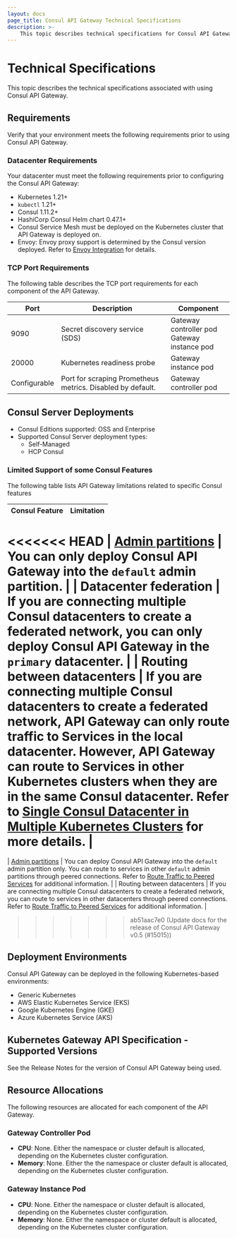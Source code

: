 ```yaml
---
layout: docs
page_title: Consul API Gateway Technical Specifications
description: >-
    This topic describes technical specifications for Consul API Gateway.
---
```


# Technical Specifications

This topic describes the technical specifications associated with using Consul API Gateway.

## Requirements

Verify that your environment meets the following requirements prior to using Consul API Gateway.

### Datacenter Requirements

Your datacenter must meet the following requirements prior to configuring the Consul API Gateway:

- Kubernetes 1.21+
- `kubectl` 1.21+
- Consul 1.11.2+
- HashiCorp Consul Helm chart 0.47.1+
- Consul Service Mesh must be deployed on the Kubernetes cluster that API Gateway is deployed on.
- Envoy:  Envoy proxy support is determined by the Consul version deployed. Refer to [Envoy Integration](/docs/connect/proxies/envoy) for details.

### TCP Port Requirements

The following table describes the TCP port requirements for each component of the API Gateway.

| Port | Description | Component |
| ---- | ----------- | --------- |
| 9090 | Secret discovery service (SDS) | Gateway controller pod <br/> Gateway instance pod |
| 20000 | Kubernetes readiness probe | Gateway instance pod |
| Configurable | Port for scraping Prometheus metrics. Disabled by default. | Gateway controller pod |

## Consul Server Deployments

- Consul Editions supported: OSS and Enterprise
- Supported Consul Server deployment types:
  - Self-Managed
  - HCP Consul

### Limited Support of some Consul Features

The following table lists API Gateway limitations related to specific Consul features

| Consul Feature | Limitation |
| -------------- | ---------- |
<<<<<<< HEAD
| [Admin partitions](/docs/enterprise/admin-partitions) | You can only deploy Consul API Gateway into the `default` admin partition. |
| Datacenter federation | If you are connecting multiple Consul datacenters to create a federated network, you can only deploy Consul API Gateway in the `primary` datacenter. |
| Routing between datacenters | If you are connecting multiple Consul datacenters to create a federated network, API Gateway can only route traffic to Services in the local datacenter. However, API Gateway can route to Services in other Kubernetes clusters when they are in the same Consul datacenter. Refer to [Single Consul Datacenter in Multiple Kubernetes Clusters](/docs/k8s/deployment-configurations/single-dc-multi-k8s) for more details. |
=======
| [Admin partitions](/docs/enterprise/admin-partitions) | You can deploy Consul API Gateway into the `default` admin partition only. You can route to services in other `default` admin partitions through peered connections. Refer to [Route Traffic to Peered Services](/consul/docs/api-gateway/usage/route-to-peered-services) for additional information. |
| Routing between datacenters | If you are connecting multiple Consul datacenters to create a federated network, you can route to services in other datacenters through peered connections. Refer to [Route Traffic to Peered Services](/consul/docs/api-gateway/usage/route-to-peered-services) for additional information. |
>>>>>>> ab51aac7e0 (Update docs for the release of Consul API Gateway v0.5 (#15015))

## Deployment Environments

Consul API Gateway can be deployed in the following Kubernetes-based environments:

- Generic Kubernetes
- AWS Elastic Kubernetes Service (EKS)
- Google Kubernetes Engine (GKE)
- Azure Kubernetes Service (AKS)

## Kubernetes Gateway API Specification - Supported Versions

See the Release Notes for the version of Consul API Gateway being used.

## Resource Allocations

The following resources are allocated for each component of the API Gateway.

### Gateway Controller Pod

- **CPU**: None. Either the namespace or cluster default is allocated, depending on the Kubernetes cluster configuration.
- **Memory**: None. Either the the namespace or cluster default is allocated, depending on the Kubernetes cluster configuration.

### Gateway Instance Pod

- **CPU**: None. Either the namespace or cluster default is allocated, depending on the Kubernetes cluster configuration.
- **Memory**: None. Either the namespace or cluster default is allocated, depending on the Kubernetes cluster configuration.
